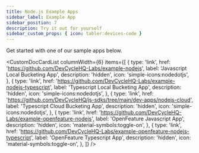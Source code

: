 ```yaml
---
title: Node.js Example Apps
sidebar_label: Example App
sidebar_position: 7
description: Try it out for yourself
sidebar_custom_props: { icon: tabler:devices-code }
---
```


Get started with one of our sample apps below.


<CustomDocCardList
  columnWidth={6}
  items={[
    {
      type: 'link',
      href: 'https://github.com/DevCycleHQ-Labs/example-nodejs',
      label: 'Javascript Local Bucketing App',
      description: 'hidden',
      icon: 'simple-icons:nodedotjs',
    },
    {
      type: 'link',
      href: 'https://github.com/DevCycleHQ-Labs/example-nodejs-typescript',
      label: 'Typescript Local Bucketing App',
      description: 'hidden',
      icon: 'simple-icons:nodedotjs',
    },
    {
      type: 'link',
      href: 'https://github.com/DevCycleHQ/js-sdks/tree/main/dev-apps/nodejs-cloud',
      label: 'Typescript Cloud Bucketing App',
      description: 'hidden',
      icon: 'simple-icons:nodedotjs',
    },
    {
      type: 'link',
      href: 'https://github.com/DevCycleHQ-Labs/example-openfeature-nodejs',
      label: 'OpenFeature Javascript App',
      description: 'hidden',
      icon: 'material-symbols:toggle-on',
    },
    {
      type: 'link',
      href: 'https://github.com/DevCycleHQ-Labs/example-openfeature-nodejs-typescript',
      label: 'OpenFeature Typescript App',
      description: 'hidden',
      icon: 'material-symbols:toggle-on',
    },
  ]}
/>